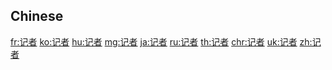 {{also|記者}}
==Chinese==
{{zh-see|記者}}

[[fr:记者]]
[[ko:记者]]
[[hu:记者]]
[[mg:记者]]
[[ja:记者]]
[[ru:记者]]
[[th:记者]]
[[chr:记者]]
[[uk:记者]]
[[zh:记者]]